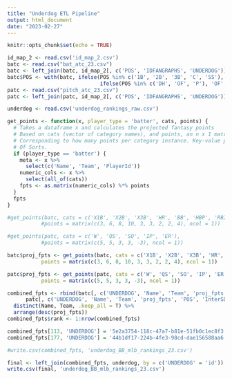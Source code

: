```yaml
---
title: "Underdog ETL Pipeline"
output: html_document
date: "2023-02-27"
---
```


```r
knitr::opts_chunk$set(echo = TRUE)
```

```r
id_map_2 <- read.csv('id_map_2.csv')
batc <- read.csv("bat_atc_23.csv")
batc <- left_join(batc, id_map_2[, c('POS', 'IDFANGRAPHS', 'UNDERDOG')], by = c('PlayerId' = 'IDFANGRAPHS'))
batc$POS <- with(batc, ifelse(POS %in% c('1B', '2B', '3B', 'C', 'SS'), 'IF',
                              ifelse(POS %in% c('DH', 'OF', 'P'), 'OF', POS)))
patc <- read.csv("pitch_atc_23.csv")
patc <- left_join(patc, id_map_2[, c('POS', 'IDFANGRAPHS', 'UNDERDOG')], by = c('PlayerId' = 'IDFANGRAPHS')) 

underdog <- read.csv('underdog_rankings_raw.csv')

```

```r
get_points <- function(x, player_type = 'batter', cats, points) {
  # Takes a dataframe x and calculates the projected fantasy points
  # Based on cats (vector of category names), and points, an n x 1 matrix
  # Corresponding to how many points per category instance. Key-value pairs
  # Of Sorts.
  if (player_type == 'batter') {
    meta <- x %>% 
      select(c('Name', 'Team', 'PlayerId'))
    numeric_cols <- x %>% 
      select(all_of(cats))
    fpts <- as.matrix(numeric_cols) %*% points
  }
  fpts
}

#get_points(batc, cats = c('X1B', 'X2B', 'X3B', 'HR', 'BB', 'HBP', 'RBI', 'R', 'SB'),
           #points = matrix(c(3, 6, 8, 10, 3, 3, 2, 2, 4), ncol = 1))

#get_points(patc, cats = c('W', 'QS', 'SO', 'IP', 'ER'),
           #points = matrix(c(5, 5, 3, 3, -3), ncol = 1))

batc$proj_fpts <- get_points(batc, cats = c('X1B', 'X2B', 'X3B', 'HR', 'BB', 'HBP', 'RBI', 'R', 'SB'),
           points = matrix(c(3, 6, 8, 10, 3, 3, 2, 2, 4), ncol = 1))

patc$proj_fpts <- get_points(patc, cats = c('W', 'QS', 'SO', 'IP', 'ER'),
           points = matrix(c(5, 5, 3, 3, -3), ncol = 1))
```

```r
combined_fpts <- rbind(batc[, c('UNDERDOG', 'Name', 'Team', 'proj_fpts', 'POS', 'InterSD', 'InterSK', 'IntraSD')],
      patc[, c('UNDERDOG', 'Name', 'Team', 'proj_fpts', 'POS', 'InterSD', 'InterSK', 'IntraSD')]) %>% 
  distinct(Name, Team, .keep_all = T) %>% 
  arrange(desc(proj_fpts))
combined_fpts$rank <- 1:nrow(combined_fpts)

combined_fpts[113, 'UNDERDOG'] = '5e2a3754-118c-47a7-b81e-51fb0c1ec8f3'
combined_fpts[177, 'UNDERDOG'] = '44b1df17-224b-4fe3-98cd-dae156588aa6'

#write.csv(combined_fpts, 'underdog_BB_mlb_rankings_23.csv')

final <- left_join(combined_fpts, underdog, by = c('UNDERDOG' = 'id'))
write.csv(final, 'underdog_BB_mlb_rankings_23.csv')


```

